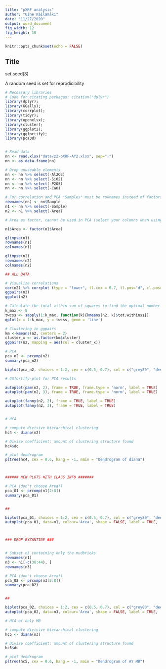 ```yaml
---
title: "pXRF analysis"
author: "Uine Kailamäki"
date: "11/27/2020"
output: word_document
fig_width: 12 
fig_height: 10 
---
```


```r

knitr::opts_chunk$set(echo = FALSE)

```

## Title

set.seed(3)

A random seed is set for reprodicibility

```r
# Necessary libraries
# Code for citating packages: citation("dplyr")
library(dplyr); 
library(GGally); 
library(corrplot); 
library(tidyr); 
library(openxlsx); 
library(cluster); 
library(ggplot2); 
library(ggfortify); 
library(pca3d)


# Read data
nn <- read.xlsx("data/z2-pXRF-AY2.xlsx", sep=";")
nn <- as.data.frame(nn)

# Drop unuseable elements
nn <- nn %>% select(-Al2O3)
nn <- nn %>% select(-SiO2)
nn <- nn %>% select(-P2O5)
nn <- nn %>% select(-CaO)

# For correlation and PCA "Samples" must be rownames instead of factors
rownames(nn) <- nn$Sample
n1 <- nn %>% select(-Sample)
n2 <- n1 %>% select(-Area)

# Area as factor, cannot be used in PCA (select your columns when using n1)

n1$Area <- factor(n1$Area)

glimpse(n1)
rownames(n1)
colnames(n1)

glimpse(n2)
rownames(n2)
colnames(n2)

## ALL DATA

# Visualize correlations
cor(n2) %>% corrplot (type = "lower", tl.cex = 0.7, tl.pos="d", cl.pos="r")
ggpairs(n2)
ggplot(n2)

# Calculate the total within sum of squares to find the optimal number of clusters
k_max <- 8
twcss <- sapply(1:k_max, function(k){kmeans(n2, k)$tot.withinss})
qplot(x = 1:k_max, y = twcss, geom = 'line')

# Clustering in ggpairs
km <-kmeans(n2, centers = 2)
cluster_x <- as.factor(km$cluster)
ggpairs(n2, mapping = aes(col = cluster_x))

# PCA
pca_n2 <- prcomp(n2)
summary(pca_n2)

biplot(pca_n2, choices = 1:2, cex = c(0.5, 0.7), col = c("grey80", "deeppink2"))

# GGfortify-plot for PCA results

autoplot(pam(n2, 2), frame = TRUE, frame.type = 'norm', label = TRUE)
autoplot(pam(n2, 3), frame = TRUE, frame.type = 'norm', label = TRUE)

autoplot(fanny(n2, 2), frame = TRUE, label = TRUE)
autoplot(fanny(n2, 3), frame = TRUE, label = TRUE)


# HCA

# compute divisive hierarchical clustering
hc4 <- diana(n2)

# Divise coefficient; amount of clustering structure found
hc4$dc

# plot dendrogram
pltree(hc4, cex = 0.6, hang = -1, main = "Dendrogram of diana")



###### NEW PLOTS WITH CLASS INFO #######

# PCA (don't choose Area!)
pca_01 <- prcomp(n1[2:8])
summary(pca_01)


##

biplot(pca_01, choices = 1:2, cex = c(0.5, 0.7), col = c("grey80", "deeppink2"), main = "PCA all Ashdod-Yam samples")
autoplot(pca_01, data=n1, colour='Area', shape = FALSE, label = TRUE,  main = "PCA all Ashdod-Yam samples")



### DROP BYZANTINE ###


# Subset n3 containing only the mudbricks
rownames(n1)
n3 <- n1[-c(38:44), ]
rownames(n3)

# PCA (don't choose Area!)
pca_02 <- prcomp(n3[2:8])
summary(pca_02)


##

biplot(pca_02, choices = 1:2, cex = c(0.5, 0.7), col = c("grey80", "deeppink2"), main = "PCA Ashdod-Yam MB samples")
autoplot(pca_02, data=n3, colour='Area', shape = FALSE, label = TRUE,  main = "PCA Ashdod-Yam MB samples")

# HCA of only MB

# compute divisive hierarchical clustering
hc5 <- diana(n3)

# Divise coefficient; amount of clustering structure found
hc5$dc

# plot dendrogram
pltree(hc5, cex = 0.6, hang = -1, main = "Dendrogram of AY MB")




```


